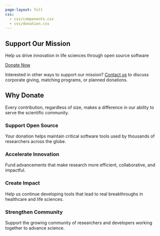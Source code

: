 ```yaml
---
page-layout: full
css:
  - css/components.css
  - css/donation.css
---
```


:::{.donate-section}
## Support Our Mission

:::{.text-center}
:::{.donate-description}
Help us drive innovation in life sciences through open source software
:::

[<a href="https://buy.stripe.com/dR6eXq6DQfPE35e7sx" class="btn btn-lg rounded-pill donate-button">Donate Now</a>]{.d-grid .gap-2 .d-sm-flex .justify-content-sm-center}

:::{.text-muted .mt-3}
Interested in other ways to support our mission? [Contact us](contact.qmd) to discuss corporate giving, matching programs, or planned donations.
:::
:::
:::

## Why Donate

Every contribution, regardless of size, makes a difference in our ability to serve the scientific community.

:::{.donate-reasons-container} 
:::{.donate-reason-card}
### <i class="bi bi-code-slash donate-option-icon"></i> Support Open Source
Your donation helps maintain critical software tools used by thousands of researchers across the globe.
:::

:::{.donate-reason-card}
### <i class="bi bi-lightbulb donate-option-icon"></i> Accelerate Innovation
Fund advancements that make research more efficient, collaborative, and impactful.
:::

:::{.donate-reason-card}
### <i class="bi bi-graph-up donate-option-icon"></i> Create Impact
Help us continue developing tools that lead to real breakthroughs in healthcare and life sciences.
:::

:::{.donate-reason-card}
### <i class="bi bi-people donate-option-icon"></i> Strengthen Community
Support the growing community of researchers and developers working together to advance science.
:::
:::




